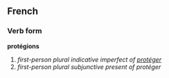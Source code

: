 ==French==
===Verb form===
'''protégions'''

# ''first-person plural indicative imperfect of [[protéger]]''
# ''first-person plural subjunctive present of protéger''
